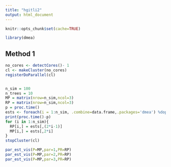 ```yaml
---
title: "hgitli2"
output: html_document
---
```



```r
knitr::opts_chunk$set(cache=TRUE)
```

```r
library(dmea)
```

## Method 1

```r
no_cores <- detectCores()- 1 
cl <- makeCluster(no_cores)
registerDoParallel(cl)


n_sim = 100
n_trees = 10
MP = matrix(nrow=n_sim,ncol=3)
RP = matrix(nrow=n_sim,ncol=3)
p = proc.time()
ests <- foreach(i = 1:n_sim, .combine=data.frame,.packages='dmea') %dopar% sim_est(n_trees=n_trees)
print(proc.time()-p)
for (i in 1:n_sim){
  RP[i,] = ests[,(2*i-1)]
  MP[i,] = ests[,2*i]
}
stopCluster(cl)

par_est_vis(P=MP,par=1,PR=RP)
par_est_vis(P=MP,par=2,PR=RP)
par_est_vis(P=MP,par=3,PR=RP)

```
